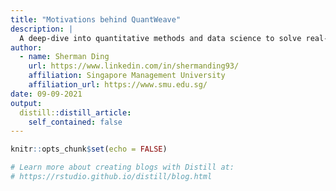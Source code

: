 ```yaml
---
title: "Motivations behind QuantWeave"
description: |
  A deep-dive into quantitative methods and data science to solve real-world problems. I started this blog as a medium to bridge quasi-methods to the world of finance.
author:
  - name: Sherman Ding
    url: https://www.linkedin.com/in/shermanding93/
    affiliation: Singapore Management University
    affiliation_url: https://www.smu.edu.sg/
date: 09-09-2021
output:
  distill::distill_article:
    self_contained: false
---
```


```r
knitr::opts_chunk$set(echo = FALSE)

# Learn more about creating blogs with Distill at:
# https://rstudio.github.io/distill/blog.html

```